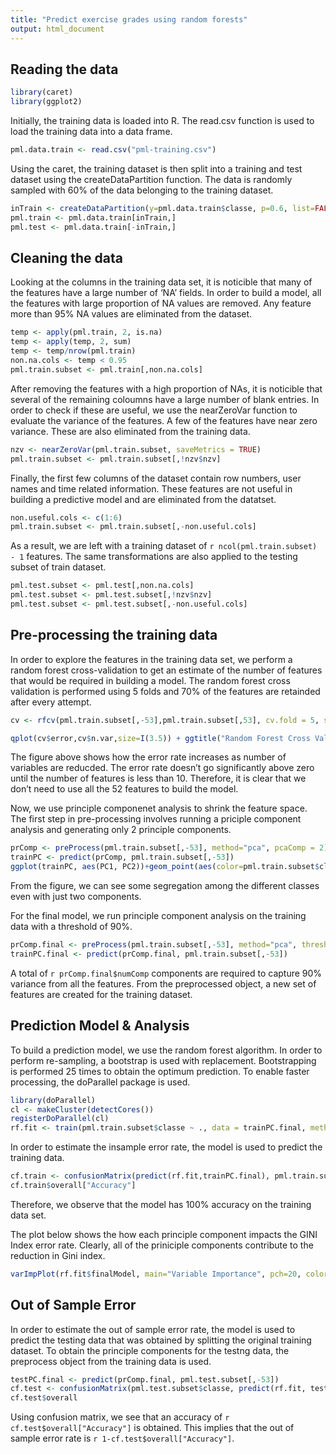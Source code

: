 ```yaml
---
title: "Predict exercise grades using random forests"
output: html_document
---
```


## Reading the data
```r
library(caret)
library(ggplot2)
```

Initially, the training data is loaded into R. The read.csv function is used to load the training data into a data frame.

```r
pml.data.train <- read.csv("pml-training.csv")
```

Using the caret, the training dataset is then split into a training and test dataset using the createDataPartition function. The data is randomly sampled with 60% of the data belonging to the training dataset. 

```r
inTrain <- createDataPartition(y=pml.data.train$classe, p=0.6, list=FALSE)
pml.train <- pml.data.train[inTrain,]
pml.test <- pml.data.train[-inTrain,]
```

## Cleaning the data

Looking at the columns in the training data set, it is noticible that many of the features have a large number of 'NA' fields. In order to build a model, all the features with large proportion of NA values are removed. Any feature more than 95% NA values are eliminated from the dataset. 

```r
temp <- apply(pml.train, 2, is.na)
temp <- apply(temp, 2, sum)
temp <- temp/nrow(pml.train)
non.na.cols <- temp < 0.95
pml.train.subset <- pml.train[,non.na.cols]
```

After removing the features with a high proportion of NAs, it is noticible that several of the remaining coloumns have a large number of blank entries. In order to check if these are useful, we use the nearZeroVar function to evaluate the variance of the features. A few of the features have near zero variance. These are also eliminated from the training data.

```r
nzv <- nearZeroVar(pml.train.subset, saveMetrics = TRUE)
pml.train.subset <- pml.train.subset[,!nzv$nzv]
```

Finally, the first few columns of the dataset contain row numbers, user names and time related information. These features are not useful in building a predictive model and are eliminated from the datatset. 

```r
non.useful.cols <- c(1:6)
pml.train.subset <- pml.train.subset[,-non.useful.cols]
```

As a result, we are left with a training dataset of `r ncol(pml.train.subset) - 1` features. The same transformations are also applied to the testing subset of train dataset.

```r
pml.test.subset <- pml.test[,non.na.cols]
pml.test.subset <- pml.test.subset[,!nzv$nzv]
pml.test.subset <- pml.test.subset[,-non.useful.cols]
```

## Pre-processing the training data
In order to explore the features in the training data set, we perform a random forest cross-validation to get an estimate of the number of features that would be required in building a model. The random forest cross validation is performed using 5 folds and 70% of the features are retainded after every attempt. 

```r
cv <- rfcv(pml.train.subset[,-53],pml.train.subset[,53], cv.fold = 5, step=0.7)
```
```r
qplot(cv$error,cv$n.var,size=I(3.5)) + ggtitle("Random Forest Cross Validation for feature selection") + xlab("Error Rate") + ylab("Number of Variables")
```

The figure above shows how the error rate increases as number of variables are reducded. The error rate doesn't go significantly above zero until the number of features is less than 10. Therefore, it is clear that we don't need to use all the 52 features to build the model. 

Now, we use principle componenet analysis to shrink the feature space. The first step in pre-processing involves running a priciple component analysis and generating only 2 principle components.

```r
prComp <- preProcess(pml.train.subset[,-53], method="pca", pcaComp = 2)
trainPC <- predict(prComp, pml.train.subset[,-53])
ggplot(trainPC, aes(PC1, PC2))+geom_point(aes(color=pml.train.subset$classe)) + ggtitle("Principle Component Analysis with two components") + scale_color_discrete(name="Classe")
```

From the figure, we can see some segregation among the different classes even with just two components. 

For the final model, we run principle component analysis on the training data with a threshold of 90%.

```r
prComp.final <- preProcess(pml.train.subset[,-53], method="pca", thresh=0.90)
trainPC.final <- predict(prComp.final, pml.train.subset[,-53])
```

A total of `r prComp.final$numComp` components are required to capture 90% variance from all the features. From the preprocessed object, a new set of features are created for the training dataset.

## Prediction Model & Analysis

To build a prediction model, we use the random forest algorithm. In order to perform re-sampling, a bootstrap is used with replacement. Bootstrapping is performed 25 times to obtain the optimum prediction. To enable faster processing, the doParallel package is used. 

```r
library(doParallel)
cl <- makeCluster(detectCores())
registerDoParallel(cl)
rf.fit <- train(pml.train.subset$classe ~ ., data = trainPC.final, method="rf")
```

In order to estimate the insample error rate, the model is used to predict the training data. 
```r
cf.train <- confusionMatrix(predict(rf.fit,trainPC.final), pml.train.subset$classe)
cf.train$overall["Accuracy"]
```

Therefore, we observe that the model has 100% accuracy on the training data set. 

The plot below shows the how each principle component impacts the GINI Index error rate. Clearly, all of the priniciple components contribute to the reduction in Gini index.

```r
varImpPlot(rf.fit$finalModel, main="Variable Importance", pch=20, color="blue")
```

## Out of Sample Error

In order to estimate the out of sample error rate, the model is used to predict the testing data that was obtained by splitting the original training dataset. To obtain the principle components for the testng data, the preprocess object from the training data is used. 

```r
testPC.final <- predict(prComp.final, pml.test.subset[,-53])
cf.test <- confusionMatrix(pml.test.subset$classe, predict(rf.fit, testPC.final))
cf.test$overall
```

Using confusion matrix, we see that an accuracy of `r cf.test$overall["Accuracy"]` is obtained. This implies that the out of sample error rate is `r 1-cf.test$overall["Accuracy"]`.
